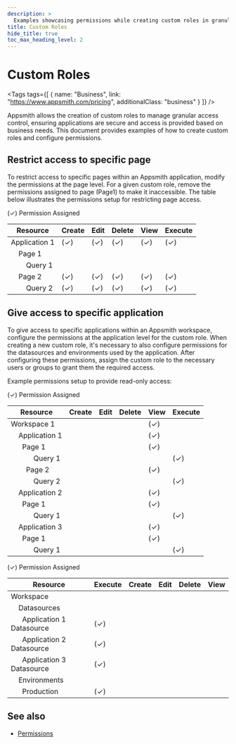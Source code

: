 ```yaml
---
description: >
  Examples showcasing permissions while creating custom roles in granular access control.
title: Custom Roles
hide_title: true
toc_max_heading_level: 2
---
```



<!-- vale off -->

<div className="tag-wrapper">
 <h1>Custom Roles</h1>

<Tags
tags={[
  { name: "Business", link: "https://www.appsmith.com/pricing", additionalClass: "business" }
]}
/>

</div>

<!-- vale on -->

Appsmith allows the creation of custom roles to manage granular access control, ensuring applications are secure and access is provided based on business needs. This document provides examples of how to create custom roles and configure permissions.

## Restrict access to specific page

To restrict access to specific pages within an Appsmith application, modify the permissions at the page level. For a given custom role, remove the permissions assigned to page (Page1) to make it inaccessible. The table below illustrates the permissions setup for restricting page access.

<Tabs queryString="gac-resource">
  <TabItem label="Application Resources" value="application-resources">
    <p className="permission-footnote">(✓) Permission Assigned</p>
    <table className="permissions-table">
      <thead>
        <tr>
          <th>Resource</th>
          <th>Create</th>
          <th>Edit</th>
          <th>Delete</th>
          <th>View</th>
          <th>Execute</th>
        </tr>
      </thead>
      <tbody>
        <tr>
          <td>Application 1</td>
          <td>(✓)</td>
          <td>(✓)</td>
          <td>(✓)</td>
          <td>(✓)</td>
          <td>(✓)</td>
        </tr>
        <tr>
          <td>&nbsp;&nbsp;&nbsp;&nbsp;Page 1</td>
          <td></td>
          <td></td>
          <td></td>
          <td></td>
          <td></td>
        </tr>
        <tr>
          <td>&nbsp;&nbsp;&nbsp;&nbsp;&nbsp;&nbsp;&nbsp;&nbsp;Query 1</td>
          <td></td>
          <td></td>
          <td></td>
          <td></td>
          <td></td>
        </tr>
        <tr>
          <td>&nbsp;&nbsp;&nbsp;&nbsp;Page 2</td>
          <td>(✓)</td>
          <td>(✓)</td>
          <td>(✓)</td>
          <td>(✓)</td>
          <td>(✓)</td>
        </tr>
        <tr>
          <td>&nbsp;&nbsp;&nbsp;&nbsp;&nbsp;&nbsp;&nbsp;&nbsp;Query 2</td>
          <td>(✓)</td>
          <td>(✓)</td>
          <td>(✓)</td>
          <td>(✓)</td>
          <td>(✓)</td>
        </tr>
      </tbody>
    </table>
  </TabItem>
</Tabs>

## Give access to specific application

To give access to specific applications within an Appsmith workspace, configure the permissions at the application level for the custom role. When creating a new custom role, it's necessary to also configure permissions for the datasources and environments used by the application. After configuring these permissions, assign the custom role to the necessary users or groups to grant them the required access.

Example permissions setup to provide read-only access:

<Tabs queryString="gac-resource">
  <TabItem label="Application Resources" value="application-resources">
    <p className="permission-footnote">(✓) Permission Assigned</p>
    <table className="permissions-table">
      <thead>
        <tr>
          <th>Resource</th>
          <th>Create</th>
          <th>Edit</th>
          <th>Delete</th>
          <th>View</th>
          <th>Execute</th>
        </tr>
      </thead>
      <tbody>
        <tr>
          <td>Workspace 1</td>
          <td></td>
          <td></td>
          <td></td>
          <td>(✓)</td>
          <td></td>
        </tr>
        <tr>
          <td>&nbsp;&nbsp;&nbsp;&nbsp;Application 1</td>
          <td></td>
          <td></td>
          <td></td>
          <td>(✓)</td>
          <td></td>
        </tr>
        <tr>
          <td>&nbsp;&nbsp;&nbsp;&nbsp;&nbsp;&nbsp;Page 1</td>
          <td></td>
          <td></td>
          <td></td>
          <td>(✓)</td>
          <td></td>
        </tr>
        <tr>
          <td>&nbsp;&nbsp;&nbsp;&nbsp;&nbsp;&nbsp;&nbsp;&nbsp;&nbsp;&nbsp;&nbsp;&nbsp;Query 1</td>
          <td></td>
          <td></td>
          <td></td>
          <td></td>
          <td>(✓)</td>
        </tr>
        <tr>
          <td>&nbsp;&nbsp;&nbsp;&nbsp;&nbsp;&nbsp;&nbsp;&nbsp;Page 2</td>
          <td></td>
          <td></td>
          <td></td>
          <td>(✓)</td>
          <td></td>
        </tr>
        <tr>
          <td>&nbsp;&nbsp;&nbsp;&nbsp;&nbsp;&nbsp;&nbsp;&nbsp;&nbsp;&nbsp;&nbsp;&nbsp;Query 2</td>
          <td></td>
          <td></td>
          <td></td>
          <td></td>
          <td>(✓)</td>
        </tr>
         <tr>
          <td>&nbsp;&nbsp;&nbsp;&nbsp;Application 2</td>
          <td></td>
          <td></td>
          <td></td>
          <td>(✓)</td>
          <td></td>
        </tr>
        <tr>
          <td>&nbsp;&nbsp;&nbsp;&nbsp;&nbsp;&nbsp;Page 1</td>
          <td></td>
          <td></td>
          <td></td>
          <td>(✓)</td>
          <td></td>
        </tr>
        <tr>
          <td>&nbsp;&nbsp;&nbsp;&nbsp;&nbsp;&nbsp;&nbsp;&nbsp;&nbsp;&nbsp;&nbsp;&nbsp;Query 1</td>
          <td></td>
          <td></td>
          <td></td>
          <td></td>
          <td>(✓)</td>
        </tr>
        <tr>
          <td>&nbsp;&nbsp;&nbsp;&nbsp;Application 3</td>
          <td></td>
          <td></td>
          <td></td>
          <td>(✓)</td>
          <td></td>
        </tr>
        <tr>
          <td>&nbsp;&nbsp;&nbsp;&nbsp;&nbsp;&nbsp;Page 1</td>
          <td></td>
          <td></td>
          <td></td>
          <td>(✓)</td>
          <td></td>
        </tr>
        <tr>
          <td>&nbsp;&nbsp;&nbsp;&nbsp;&nbsp;&nbsp;&nbsp;&nbsp;&nbsp;&nbsp;&nbsp;&nbsp;Query 1</td>
          <td></td>
          <td></td>
          <td></td>
          <td></td>
          <td>(✓)</td>
        </tr>
      </tbody>
    </table>
  </TabItem>
  <TabItem label="Datasources & Environments" value="datasources-and-environments">
    <p className="permission-footnote">(✓) Permission Assigned</p>
    <table className="permissions-table">
      <thead>
        <tr>
          <th>Resource</th>
          <th>Execute</th>
          <th>Create</th>
          <th>Edit</th>
          <th>Delete</th>
          <th>View</th>
        </tr>
      </thead>
      <tbody>
        <tr>
          <td>Workspace</td>
          <td></td>
          <td></td>
          <td></td>
          <td></td>
          <td></td>
        </tr>
        <tr>
          <td>&nbsp;&nbsp;&nbsp;&nbsp;Datasources</td>
          <td></td>
          <td></td>
          <td></td>
          <td></td>
          <td></td>
        </tr>
        <tr>
          <td>&nbsp;&nbsp;&nbsp;&nbsp;&nbsp;&nbsp;Application 1 Datasource</td>
          <td>(✓)</td>
          <td></td>
          <td></td>
          <td></td>
          <td></td>
        </tr>
        <tr>
          <td>&nbsp;&nbsp;&nbsp;&nbsp;&nbsp;&nbsp;Application 2 Datasource</td>
          <td>(✓)</td>
          <td></td>
          <td></td>
          <td></td>
          <td></td>
        </tr>
        <tr>
          <td>&nbsp;&nbsp;&nbsp;&nbsp;&nbsp;&nbsp;Application 3 Datasource</td>
          <td>(✓)</td>
          <td></td>
          <td></td>
          <td></td>
          <td></td>
        </tr>
        <tr>
          <td>&nbsp;&nbsp;&nbsp;&nbsp;Environments</td>
          <td></td>
          <td></td>
          <td></td>
          <td></td>
          <td></td>
        </tr>
        <tr>
          <td>&nbsp;&nbsp;&nbsp;&nbsp;&nbsp;&nbsp;Production</td>
          <td>(✓)</td>
          <td></td>
          <td></td>
          <td></td>
          <td></td>
        </tr>
      </tbody>
    </table>
  </TabItem>
</Tabs>

## See also

* [Permissions](/advanced-concepts/granular-access-control/reference/permissions)

